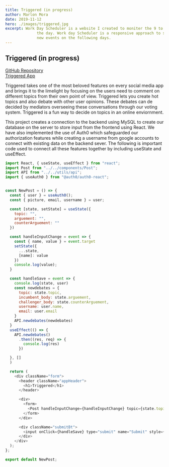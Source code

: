 ```yaml
---
title: Triggered (in progress)
author: Marlon Mora
date: 2019-11-12
hero: ./images/triggered.jpg
excerpt: Work Day Scheduler is a website I created to moniter the 9 to 5 work day by planning each hour throughout
              the day. Work day Scheduler is a responsive approach to store your events throughout the day and create
              new events on the following days.
---
```

## Triggered (in progress)

[GitHub Repository](https://github.com/Project-trigger/project-2)     
[Triggered App](https://project2-triggered.herokuapp.com/)

Triggered takes one of the most beloved features on every social media app and brings it to the limelight by focusing on the users need to comment on different topics from their own point of view. Triggered lets you create hot topics and also debate with other user opinions. These debates can de decided by mediators overseeing these conversations through our voting system. Triggered is a fun way to decide on topics in an online enviornment.

This project creates a connection to the backend using MySQL to create our database on the server to store input from the frontend using React. We have also implemented the use of Auth0 which safeguarded our authorization features while creating a username from google accounts to connect with existing data on the backend sever. 
The following is important code used to connect all these features together by including useState and useEffect.

```js
import React, { useState, useEffect } from "react";
import Post from "../../components/Post";
import API from "../../utils/api";
import { useAuth0 } from "@auth0/auth0-react";


const NewPost = () => {
  const { user } = useAuth0();
  const { picture, email, username } = user;

  const [state, setState] = useState({
    topic: "",
    arguement: "",
    counterArguement: ""
  })

  const handleInputChange = event => {
    const { name, value } = event.target
    setState({
      ...state,
      [name]: value
    })
    console.log(value);
  }

  const handleSave = event => {
    console.log(state, user)
    const newdebates = {
      topic: state.topic,
      incumbent_body: state.arguement,
      challenger_body: state.counterArguement,
      username: user.name,
      email: user.email
    }
    API.newdebates(newdebates)
  }
  useEffect(() => {
    API.newdebates()
      .then((res, req) => {
        console.log(res)
      })

  }, []
  )

  return (
    <div className="form">
      <header className="appHeader">
        <h1>Triggered</h1>
      </header>

      <div>
        <form>
          <Post handleInputChange={handleInputChange} topic={state.topic} arguement={state.arguement} counterArguement={state.counterArguement} />
        </form>
      </div>

      <div className="submitBt">
        <input onClick={handleSave} type="submit" name="Submit" style={{ justifyContent: "center" }} />
      </div>
    </div>
  );
};

export default NewPost;
```
